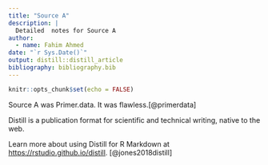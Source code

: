 ```yaml
---
title: "Source A"
description: |
  Detailed  notes for Source A
author:
  - name: Fahim Ahmed 
date: "`r Sys.Date()`"
output: distill::distill_article
bibliography: bibliography.bib
---
```


```r
knitr::opts_chunk$set(echo = FALSE)
```


Source A was Primer.data. It was flawless.[@primerdata]

Distill is a publication format for scientific and technical writing, native to the web. 

Learn more about using Distill for R Markdown at <https://rstudio.github.io/distill>.
[@jones2018distill]





